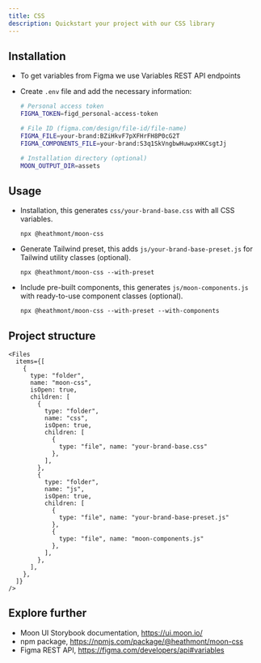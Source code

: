 ```yaml
---
title: CSS
description: Quickstart your project with our CSS library
---
```


## Installation

- To get variables from Figma we use Variables REST API endpoints
- Create `.env` file and add the necessary information:

    ```bash
    # Personal access token
    FIGMA_TOKEN=figd_personal-access-token

    # File ID (figma.com/design/file-id/file-name)
    FIGMA_FILE=your-brand:BZiHkvF7pXFHrFH8P0cG2T
    FIGMA_COMPONENTS_FILE=your-brand:S3q1SkVngbwHuwpxHKCsgtJj

    # Installation directory (optional)
    MOON_OUTPUT_DIR=assets
    ```

## Usage

- Installation, this generates `css/your-brand-base.css` with all CSS variables.

    ```
    npx @heathmont/moon-css
    ```

- Generate Tailwind preset, this adds `js/your-brand-base-preset.js` for Tailwind utility classes (optional).

    ```
    npx @heathmont/moon-css --with-preset
    ```

- Include pre-built components, this generates `js/moon-components.js` with ready-to-use component classes (optional).

    ```
    npx @heathmont/moon-css --with-preset --with-components
    ```

## Project structure

    <Files
      items={[
        {
          type: "folder",
          name: "moon-css",
          isOpen: true,
          children: [
            {
              type: "folder",
              name: "css",
              isOpen: true,
              children: [
                {
                  type: "file", name: "your-brand-base.css"
                },
              ],
            },
            {
              type: "folder",
              name: "js",
              isOpen: true,
              children: [
                {
                  type: "file", name: "your-brand-base-preset.js"
                },
                {
                  type: "file", name: "moon-components.js"
                },
              ],
            },
          ],
        },
      ]}
    />

## Explore further

- Moon UI Storybook documentation, https://ui.moon.io/
- npm package, https://npmjs.com/package/@heathmont/moon-css
- Figma REST API, https://figma.com/developers/api#variables
